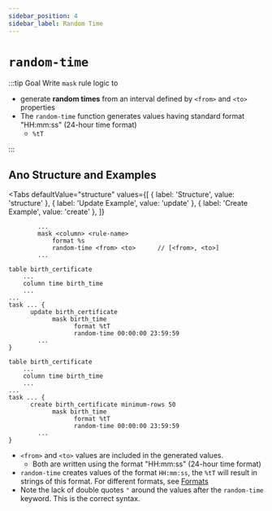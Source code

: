 ```yaml
---
sidebar_position: 4
sidebar_label: Random Time
---
```



# `random-time`

:::tip Goal
Write `mask` rule logic to

- generate **random times** from an interval defined by `<from>` and `<to>` properties
- The `random-time` function generates values having standard format "HH:mm:ss" (24-hour time format)
  - `%tT`

:::

## Ano Structure and Examples

<Tabs
  defaultValue="structure"
  values={[
    { label: 'Structure', value: 'structure' },
    { label: 'Update Example', value: 'update' },
	{ label: 'Create Example', value: 'create' },
  ]}
>

<TabItem value="structure">

```ano
        ...
        mask <column> <rule-name>
            format %s
            random-time <from> <to>      // [<from>, <to>]
        ...
```

</TabItem>

<TabItem value="update">

```ano
table birth_certificate
    ...
  	column time birth_time
    ...
...
task ... {
	  update birth_certificate
		    mask birth_time
			      format %tT
			      random-time 00:00:00 23:59:59
        ...
}
```

</TabItem>

<TabItem value="create">

```ano
table birth_certificate
    ...
  	column time birth_time
    ...
...
task ... {
	  create birth_certificate minimum-rows 50
		    mask birth_time
			      format %tT
			      random-time 00:00:00 23:59:59
        ...
}
```

</TabItem>

</Tabs>

- `<from>` and `<to>` values are included in the generated values.
  - Both are written using the format "HH:mm:ss" (24-hour time format)
- `random-time` creates values of the format `HH:mm:ss`, the `%tT` will result in strings of this format. For different formats, see [Formats](#)
- Note the lack of double quotes `"` around the values after the `random-time` keyword. This is the correct syntax.
